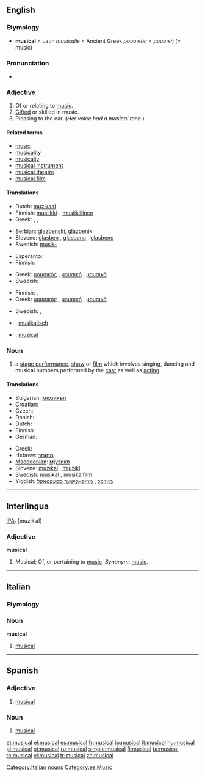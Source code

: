 {{also|Musical}}
==English==
{{wikipedia}}

===Etymology===
* '''musical''' < Latin ''musicalis'' < Ancient Greek ''μουσικός'' < ''μουσική'' (= music)

===Pronunciation===
* {{audio|en-us-musical.ogg|Audio (US)}}

===Adjective===
{{en-adj}}

# Of or relating to [[music]].
# [[gifted|Gifted]] or skilled in music.
# Pleasing to the ear. (''Her voice had a musical tone.'')

====Related terms====
* [[music]]
* [[musicality]]
* [[musically]]
* [[musical instrument]]
* [[musical theatre]]
* [[musical film]]

====Translations====
{{trans-top|of or relating to music}}
* Dutch: [[muzikaal]]
* Finnish: [[musiikki]]-, [[musiikillinen]]
* Greek: {{t+|el|μουσικός|m|sc=Grek}}, {{t+|el|μουσική|f|sc=Grek}}, {{t+|el|μουσικό|n|sc=Grek}}
{{trans-mid}}
* Serbian: [[glazbenski]], [[glazbenik]]
* Slovene: [[glasben]] {{m}}, [[glasbena]] {{f}}, [[glasbeno]] {{n}}
* Swedish: [[musik-]]
{{trans-bottom}}

{{trans-top|gifted or skilled in music}}
* Esperanto: {{t-|eo|muzikema|xs=Esperanto}}
* Finnish: {{t-|fi|musikaalinen}}
{{trans-mid}}
* Greek: [[μουσικός]] {{m}}, [[μουσική]] {{f}}, [[μουσικό]] {{n}}
* Swedish: {{t-|sv|musikalisk}}
{{trans-bottom}}

{{trans-top|pleasing to the ear}}
* Finnish: {{t-|fi|sointuva}},  {{t-|fi|melodinen}}
* Greek: [[μουσικός]] {{m}}, [[μουσική]] {{f}}, [[μουσικό]] {{n}}
{{trans-mid}}
* Swedish: {{t-|sv|melodisk}}, {{t-|sv|välljudande}}
{{trans-bottom}}

{{checktrans-top}}
* {{ttbc|German}}: [[musikalisch]]
* {{ttbc|Romanian}}: [[muzical]]
{{trans-bottom}}

===Noun===
{{en-noun}}

# a [[stage performance]], [[show]] or [[film]] which involves singing, dancing and musical numbers performed by the [[cast]] as well as [[acting]].

====Translations====
{{trans-top|stage performance, show or film}}
* Bulgarian: [[мюзикъл]] {{m}}
* Croatian: {{t-|hr|mjuzikl|m}}
* Czech: {{t-|cs|muzikál|m}}
* Danish: {{t|da|musical}}
* Dutch: {{t-|nl|musical|m}}
* Finnish: {{t-|fi|musikaali}}
* German: {{t-|de|Musical|n}}
{{trans-mid}}
* Greek: {{t+|el|μιούζικαλ|n|sc=Grek}}
* Hebrew: [[מחזמר]] {{m}}
* [[Macedonian]]: [[мјузикл]] {{m}}
* Slovene: [[muzikal]] {{m}}, [[mjuzikl]] {{m}}
* Swedish: [[musikal]] {{c}}, [[musikalfilm]] {{c}}
* Yiddish: [[מיוזיקל]] {{m}}, [[מוזיקאַלישער ספּעקטאַקל]] {{m}}
{{trans-bottom}}

----

==Interlingua==

[[IPA]]: [muzikˈal]

===Adjective===
'''musical'''

# Musical; Of, or pertaining to [[music]]. ''Synonym'': [[music]].

----
==Italian==
{{wikipedia|lang=it}}
===Etymology===
{{etyl|en|it}}

===Noun===
'''musical''' {{m|inv}}

#{{musical|lang=it}} [[#English|musical]] 

[[Category:Italian nouns]]

----
==Spanish==

===Adjective===
{{es-adj|pl=musicales}}

# [[#English|musical]]

===Noun===
{{es-noun-m|pl=musicales}}

# [[#English|musical]]

[[Category:es:Music]]

[[et:musical]]
[[el:musical]]
[[es:musical]]
[[fr:musical]]
[[io:musical]]
[[it:musical]]
[[hu:musical]]
[[pl:musical]]
[[pt:musical]]
[[ru:musical]]
[[simple:musical]]
[[fi:musical]]
[[ta:musical]]
[[te:musical]]
[[vi:musical]]
[[tr:musical]]
[[zh:musical]]